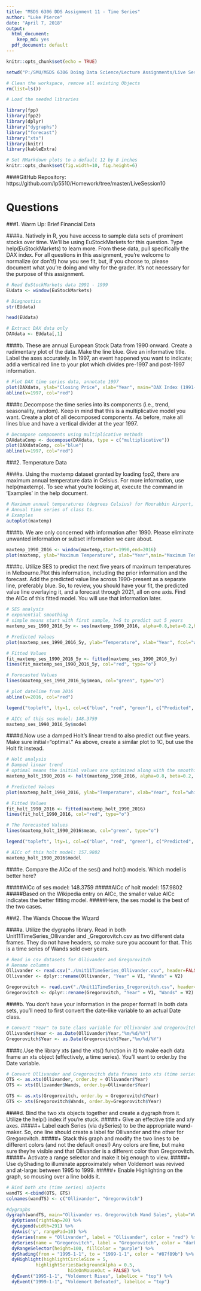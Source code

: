 ---
title: "MSDS 6306 DDS Assignment 11 - Time Series"
author: "Luke Pierce"
date: "April 7, 2018"
output:
  html_document:
    keep_md: yes
  pdf_document: default
---

```{r setup, include=FALSE}
knitr::opts_chunk$set(echo = TRUE)

setwd("P:/SMU/MSDS 6306 Doing Data Science/Lecture Assignments/Live Session Unit 11 Assignment")

# Clean the workspace, remove all existing Objects
rm(list=ls())

# Load the needed libraries

library(fpp)
library(fpp2)
library(dplyr)
library("dygraphs")
library("forecast")
library("xts")
library(knitr)
library(kableExtra)

# Set RMarkdown plots to a default 12 by 8 inches
knitr::opts_chunk$set(fig.width=10, fig.height=6)

```

####GitHub Repository: https://github.com/lp5510/Homework/tree/master/LiveSession10

# Questions

###1. Warm Up: Brief Financial Data 

####a. Natively in R, you have access to sample data sets of prominent stocks over time. We'll be using EuStockMarkets for this question. Type help(EuStockMarkets) to learn more. From these data, pull specifically the DAX index. For all questions in this assignment, you're welcome to normalize (or don't!) how you see fit, but, if you choose to, please document what you're doing and why for the grader. It's not necessary for the purpose of this assignment.

```{r Read EuStockMarkets and extract DAX data 1991 - 1999 P1, echo = TRUE}

# Read EuStockMarkets data 1991 - 1999 
EUdata <- window(EuStockMarkets)

# Diagnostics
str(EUdata)

```

```{r Read EuStockMarkets and extract DAX data 1991 - 1999 P2, echo = TRUE}

head(EUdata)

```


```{r Extract DAX data 1991 - 1999, echo = TRUE}

# Extract DAX data only
DAXdata <- EUdata[,1]

```

####b. These are annual European Stock Data from 1990 onward. Create a rudimentary plot of the data. Make the line blue. Give an informative title. Label the axes accurately. In 1997, an event happened you want to indicate; add a vertical red line to your plot which divides pre-1997 and post-1997 information.

```{r Plot DAX time series data, echo = TRUE}

# Plot DAX time series data, annotate 1997
plot(DAXdata, ylab="Closing Price", xlab="Year", main="DAX Index (1991-1999)", col = "blue")
abline(v=1997, col="red")

```

####c.Decompose the time series into its components (i.e., trend, seasonality, random). Keep in mind that this is a multiplicative model you want. Create a plot of all decomposed components. As before, make all lines blue and have a vertical divider at the year 1997.

```{r DAX decomposition, echo = TRUE}

# Decompose components using multiplicative methods
DAXdataComp <- decompose(DAXdata, type = c("multiplicative"))
plot(DAXdataComp, col="blue")
abline(v=1997, col="red")

```

###2. Temperature Data

####a. Using the maxtemp dataset granted by loading fpp2, there are maximum annual temperature data in Celsius. For more information, use help(maxtemp). To see what you're looking at, execute the command in 'Examples' in the help document.

```{r Read in the maxtemp dataset, run a quick plot, echo = TRUE, warning = FALSE}

# Maximum annual temperatures (degrees Celsius) for Moorabbin Airport, Melbourne. 1971-2016.
# Annual time series of class ts.
# Examples
autoplot(maxtemp)

```

####b. We are only concerned with information after 1990. Please eliminate unwanted information or subset information we care about.

```{r Clean data for post 1990 temperatures, echo = TRUE}

maxtemp_1990_2016 <- window(maxtemp,start=1990,end=2016)
plot(maxtemp, ylab="Maximum Temperature", xlab="Year",main="Maximum Temperature: Melborne, Australia", xlim=c(1990,2021))

```

####c. Utilize SES to predict the next five years of maximum temperatures in Melbourne.Plot this information, including the prior information and the forecast. Add the predicted value line across 1990-present as a separate line, preferably blue. So, to review, you should have your fit, the predicted value line overlaying it, and a forecast through 2021, all on one axis. Find the AICc of this fitted model. You will use that information later.

```{r ses fitted curve and predictions, echo = TRUE}

# SES analysis
# exponential smoothing
# simple means start with first sample, h=5 to predict out 5 years
maxtemp_ses_1990_2016_5y <- ses(maxtemp_1990_2016, alpha=0.8,beta=0.2,h=5)

# Predicted Values
plot(maxtemp_ses_1990_2016_5y, ylab="Temperature", xlab="Year", fcol="white", type="o", col="blue", main="Maximum Temperature Forecasts from Simple Exponential Smoothing")

# Fitted Values
fit_maxtemp_ses_1990_2016_5y <- fitted(maxtemp_ses_1990_2016_5y)
lines(fit_maxtemp_ses_1990_2016_5y, col="red", type="o")

# Forecasted Values
lines(maxtemp_ses_1990_2016_5y$mean, col="green", type="o")

# plot datelime from 2016
abline(v=2016, col="red")

legend("topleft", lty=1, col=c("blue", "red", "green"), c("Predicted", "Fitted", "5 Year Forecast"), pch=1)

``` 

```{r ses AICc, echo = TRUE}

# AICc of this ses model: 148.3759
maxtemp_ses_1990_2016_5y$model

```
####d.Now use a damped Holt's linear trend to also predict out five years. Make sure initial="optimal." As above, create a similar plot to 1C, but use the Holt fit instead.

```{r Holt dampened fitted curve and predictions, echo = TRUE}

# Holt analysis
# Damped linear trend 
# optimal means the initial values are optimized along with the smoothing parameters, h=5 to predict out 5 years
maxtemp_holt_1990_2016 <- holt(maxtemp_1990_2016, alpha=0.8, beta=0.2, damped=TRUE, initial='optimal', h=5)

# Predicted Values
plot(maxtemp_holt_1990_2016, ylab="Temperature", xlab="Year", fcol="white", type="o", main="Maximum Temperature Forecasts from Holt's Damped Smoothing", col="blue")

# Fitted Values
fit_holt_1990_2016 <- fitted(maxtemp_holt_1990_2016)
lines(fit_holt_1990_2016, col="red", type="o")

# The Forecasted Values
lines(maxtemp_holt_1990_2016$mean, col="green", type="o")

legend("topleft", lty=1, col=c("blue", "red", "green"), c("Predicted", "Fitted", "5 Year Forecast"), pch=1)

```
```{r Holt AICc, echo = TRUE}

# AICc of this holt model: 157.9802
maxtemp_holt_1990_2016$model

```

####e. Compare the AICc of the ses() and holt() models. Which model is better here?

#####AICc of ses model: 148.3759
#####AICc of holt model: 157.9802
#####Based on the Wikipedia entry on AICc, the smaller value AICc indicates the better fitting model.
#####Here, the ses model is the best of the two cases.

###2. The Wands Choose the Wizard

####a. Utilize the dygraphs library. Read in both Unit11TimeSeries_Ollivander and _Gregorovitch.csv as two different data frames. They do not have headers, so make sure you account for that. This is a time series of Wands sold over years.

```{r Read in csv datasets for Ollivander and Gregorovitch, echo = TRUE}

# Read in csv datasets for Ollivander and Gregorovitch
# Rename columns
Ollivander <- read.csv("./Unit11TimeSeries_Ollivander.csv", header=FALSE)
Ollivander <- dplyr::rename(Ollivander, "Year" = V1, "Wands" = V2)

Gregorovitch <- read.csv("./Unit11TimeSeries_Gregorovitch.csv", header=FALSE)
Gregorovitch <- dplyr::rename(Gregorovitch, "Year" = V1, "Wands" = V2)

```

####b. You don't have your information in the proper format! In both data sets, you'll need to first convert the date-like variable to an actual Date class.

```{r Convert "Year" to Date class variable for Ollivander and Gregorovitch, echo = TRUE}

# Convert "Year" to Date class variable for Ollivander and Gregorovitch
Ollivander$Year <- as.Date(Ollivander$Year,"%m/%d/%Y")
Gregorovitch$Year <- as.Date(Gregorovitch$Year,"%m/%d/%Y")

```

####c.Use the library xts (and the xts() function in it) to make each data frame an xts object (effectively, a time series). You'll want to order.by the Date variable.

```{r Convert Ollivander and Gregorovitch data frames into xts (time series) objects, echo = TRUE}

# Convert Ollivander and Gregorovitch data frames into xts (time series) objects 
OTS <- as.xts(Ollivander, order.by = Ollivander$Year)
OTS <- xts(Ollivander$Wands, order.by=Ollivander$Year)

GTS <- as.xts(Gregorovitch, order.by = Gregorovitch$Year)
GTS <- xts(Gregorovitch$Wands, order.by=Gregorovitch$Year)

```

####d. Bind the two xts objects together and create a dygraph from it. Utilize the help() index if you're stuck.
#####+ Give an effective title and x/y axes.
#####+ Label each Series (via dySeries) to be the appropriate wand-maker. So, one line should create a label for Ollivander and the other for Gregorovitch.
#####+ Stack this graph and modify the two lines to be different colors (and not the default ones!) Any colors are fine, but make sure they're visible and that Ollivander is a different color than Gregorovitch.
#####+ Activate a range selector and make it big enough to view.
#####+ Use dyShading to illuminate approximately when Voldemort was revived and at-large: between 1995 to 1999.
#####+ Enable Highlighting on the graph, so mousing over a line bolds it.   

```{r Bind and dygrapgh Ollivander and Gregorovitch xts objects, echo = TRUE}

# Bind both xts (time series) objects 
wandTS <-cbind(OTS, GTS)
colnames(wandTS) <- c("Ollivander", "Gregorovitch")

#dygraphs
dygraph(wandTS, main="Ollivander vs. Gregorovitch Wand Sales", ylab="Wands", xlab="Year") %>%
  dyOptions(rightGap=20) %>%
  dyLegend(width=291) %>%
  dyAxis('y', rangePad=10) %>%
  dySeries(name = "Ollivander", label = "Ollivander", color = "red") %>%
  dySeries(name = "Gregorovitch", label = "Gregorovitch", color = "darkgreen") %>%
  dyRangeSelector(height=100, fillColor = "purple") %>%
  dyShading(from = "1995-1-1", to = "1999-1-1", color = "#87f89b") %>%
  dyHighlight(highlightCircleSize = 5,
           highlightSeriesBackgroundAlpha = 0.5,
                       hideOnMouseOut = FALSE) %>%
  dyEvent("1995-1-1", "Voldemort Rises", labelLoc = "top") %>%
  dyEvent("1999-1-1", "Voldemort Defeated", labelLoc = "top")

```




